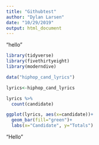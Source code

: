 ```yaml
---
title: "Githubtest"
author: "Dylan Larsen"
date: "10/29/2019"
output: html_document
---
```


"hello"

```r
library(tidyverse)
library(fivethirtyeight)
library(moderndive)
```

```r
data("hiphop_cand_lyrics")

lyrics<-hiphop_cand_lyrics

lyrics %>%
  count(candidate)

ggplot(lyrics, aes(x=candidate))+
  geom_bar(fill="green")+
  labs(x="Candidate", y="Totals")
```

"Hello"


